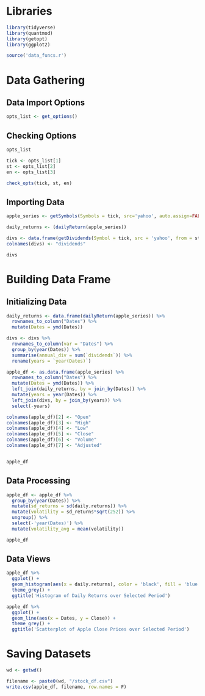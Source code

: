 
# Libraries
```r
library(tidyverse)
library(quantmod)
library(getopt)
library(ggplot2)

source('data_funcs.r')
```


# Data Gathering

## Data Import Options
```r
opts_list <- get_options()
```

## Checking Options
```r
opts_list 

tick <- opts_list[1]
st <- opts_list[2]
en <- opts_list[3]

check_opts(tick, st, en)
```



## Importing Data
```r

apple_series <- getSymbols(Symbols = tick, src='yahoo', auto.assign=FALSE, from=st, to=en)

daily_returns <- (dailyReturn(apple_series))

divs <- data.frame(getDividends(Symbol = tick, src = 'yahoo', from = st, to = en))
colnames(divs) <- "dividends"

divs
```


# Building  Data Frame

## Initializing Data
```r

daily_returns <- data.frame(dailyReturn(apple_series)) %>%
  rownames_to_column("Dates") %>%
  mutate(Dates = ymd(Dates))

divs <- divs %>%
  rownames_to_column(var = "Dates") %>%
  group_by(year(Dates)) %>%
  summarise(annual_div = sum(`dividends`)) %>%
  rename(years = `year(Dates)`)

apple_df <- as.data.frame(apple_series) %>%
  rownames_to_column("Dates") %>%
  mutate(Dates = ymd(Dates)) %>%
  left_join(daily_returns, by = join_by(Dates)) %>%
  mutate(years = year(Dates)) %>%
  left_join(divs, by = join_by(years)) %>%
  select(-years)

colnames(apple_df)[2] <- "Open"
colnames(apple_df)[3] <- "High"
colnames(apple_df)[4] <- "Low"
colnames(apple_df)[5] <- "Close"
colnames(apple_df)[6] <- "Volume"
colnames(apple_df)[7] <- "Adjusted"


apple_df
```
## Data Processing
```r
apple_df <- apple_df %>% 
  group_by(year(Dates)) %>%
  mutate(sd_returns = sd(daily.returns)) %>%
  mutate(volatility = sd_returns*sqrt(252)) %>%
  ungroup() %>%
  select(-'year(Dates)') %>%
  mutate(volatility_avg = mean(volatility))

apple_df
```


## Data Views
```r
apple_df %>%
  ggplot() +
  geom_histogram(aes(x = daily.returns), color = 'black', fill = 'blue') +
  theme_grey() +
  ggtitle('Histogram of Daily Returns over Selected Period')

apple_df %>%
  ggplot() +
  geom_line(aes(x = Dates, y = Close)) + 
  theme_grey() +
  ggtitle('Scatterplot of Apple Close Prices over Selected Period') 

```

# Saving Datasets
```r

wd <- getwd()

filename <- paste0(wd, "/stock_df.csv")
write.csv(apple_df, filename, row.names = F)

```




